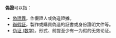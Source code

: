 {{not|證偽}}

'''偽證'''可以指：

* [[偽證罪|偽證罪]]，作假證人或偽造證據。
* [[辦假証|辦假証]]，製作或購買偽造的証書或身份證明文件等。
* [[伪证_(数学)|伪证 (数学)]]，形式、前提至少有一为假的无效论证。

{{Set index article}}